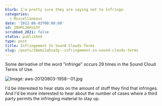 ```yaml
---
blurb: I'm pretty sure they are saying not to infringe.
categories:
  - Miscellaneous
date: '2012-08-03T00:00:00'
id: 20eMi2AHza3Y
scrubbed_2021: false
status: published
type: post
title: Infringement In Sound Clouds Terms
slug: /posts/20emi2ahza3y--infringement-in-sound-clouds-terms
---
```


Some derivative of the word "infringe" occurs 29 times in the Sound Cloud Terms of Use. 

![Image: aws-20120803-1958--01.jpg](/aws-20120803-1958--01.jpg)

I'd be interested to hear stats on the amount of stuff they find that infringes. And I'd be more interested to hear about the number of cases where a third party permits the infringing material to stay up.
